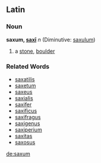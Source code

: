 ==Latin==
===Noun===
'''saxum, [[Wiktionary Appendix:Latin second declension|saxī]]''' ''n'' (Diminutive: [[saxulum]])

#a [[stone]], [[boulder]]
===Related Words===
*[[saxatilis]]
*[[saxetum]]
*[[saxeus]]
*[[saxialis]]
*[[saxifer]]
*[[saxificus]]
*[[saxifragus]]
*[[saxigenus]]
*[[saxiperium]]
*[[saxitas]]
*[[saxosus]]

[[de:saxum]]